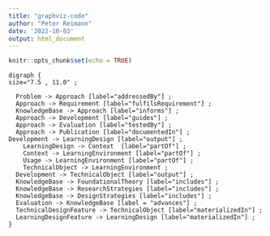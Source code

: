 ```yaml
---
title: "graphviz-code"
author: "Peter Reimann"
date: '2022-10-03'
output: html_document
---
```


```r
knitr::opts_chunk$set(echo = TRUE)
```


```graphviz
digraph {
size="7.5 , 11.0" ;
  
  Problem -> Approach [label="addressedBy"] ;
  Approach -> Requirement [label="fulfilsRequirement"] ;
  KnowledgeBase -> Approach [label="informs"] ;
  Approach -> Development [label="guides"] ;
  Approach -> Evaluation [label="testedBy"] ;
  Approach -> Publication [label="documentedIn"] ;
Development -> LearningDesign [label="output"] ;
    LearningDesign -> Context  [label="partOf"] ;
    Context -> LearningEnvironment [label="partOf"] ;
    Usage -> LearningEnvironment [label="partOf"] ;
    TechnicalObject -> LearningEnvironment ; 
  Development -> TechnicalObject [label="output"] ;
  KnowledgeBase -> FoundationalTheory [label="includes"] ;
  KnowledgeBase -> ResearchStrategies [label="includes"] ;
  KnowledgeBase -> DesignStrategies [label="includes"] ;
  Evaluation -> KnowledgeBase [label = "advances"] ;
  TechnicalDesignFeature -> TechnicalObject [label="materializedIn"] ;
  LearningDesignFeature -> LearningDesign [label="materializedIn"] ;
}
```
